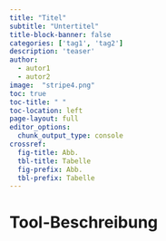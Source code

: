 ```yaml
---
title: "Titel"
subtitle: "Untertitel"
title-block-banner: false
categories: ['tag1', 'tag2']
description: 'teaser'
author: 
  - autor1
  - autor2
image:  "stripe4.png"
toc: true
toc-title: " "
toc-location: left
page-layout: full
editor_options: 
  chunk_output_type: console
crossref: 
  fig-title: Abb.
  tbl-title: Tabelle
  fig-prefix: Abb.
  tbl-prefix: Tabelle
---
```


# Tool-Beschreibung
